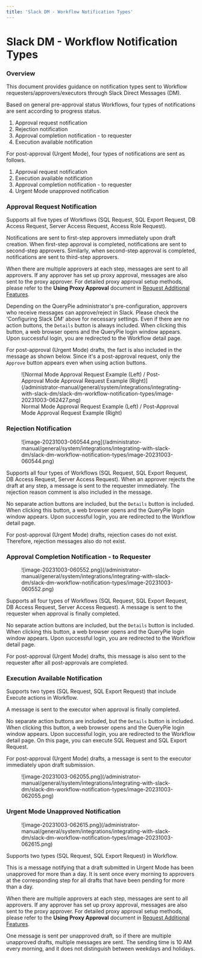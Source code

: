 ```yaml
---
title: 'Slack DM - Workflow Notification Types'
---
```


# Slack DM - Workflow Notification Types

### Overview

This document provides guidance on notification types sent to Workflow requesters/approvers/executors through Slack Direct Messages (DM).

Based on general pre-approval status Workflows, four types of notifications are sent according to progress status.

1. Approval request notification
2. Rejection notification
3. Approval completion notification - to requester
4. Execution available notification

For post-approval (Urgent Mode), four types of notifications are sent as follows.

1. Approval request notification
2. Execution available notification
3. Approval completion notification - to requester
4. Urgent Mode unapproved notification

### Approval Request Notification

Supports all five types of Workflows (SQL Request, SQL Export Request, DB Access Request, Server Access Request, Access Role Request).

Notifications are sent to first-step approvers immediately upon draft creation. When first-step approval is completed, notifications are sent to second-step approvers. Similarly, when second-step approval is completed, notifications are sent to third-step approvers.

When there are multiple approvers at each step, messages are sent to all approvers. If any approver has set up proxy approval, messages are also sent to the proxy approver. For detailed proxy approval setup methods, please refer to the **Using Proxy Approval** document in [Request Additional Features](../../../../../user-manual/workflow/approval-additional-features-proxy-approval-resubmission-etc).

Depending on the QueryPie administrator's pre-configuration, approvers who receive messages can approve/reject in Slack. Please check the 'Configuring Slack DM' above for necessary settings. Even if there are no action buttons, the `Details` button is always included. When clicking this button, a web browser opens and the QueryPie login window appears. Upon successful login, you are redirected to the Workflow detail page.

For post-approval (Urgent Mode) drafts, the fact is also included in the message as shown below. Since it's a post-approval request, only the `Approve` button appears even when using action buttons.

<figure data-layout="center" data-align="center">
![Normal Mode Approval Request Example (Left) / Post-Approval Mode Approval Request Example (Right)](/administrator-manual/general/system/integrations/integrating-with-slack-dm/slack-dm-workflow-notification-types/image-20231003-062427.png)
<figcaption>
Normal Mode Approval Request Example (Left) / Post-Approval Mode Approval Request Example (Right)
</figcaption>
</figure>

### Rejection Notification

<figure data-layout="center" data-align="center">
![image-20231003-060544.png](/administrator-manual/general/system/integrations/integrating-with-slack-dm/slack-dm-workflow-notification-types/image-20231003-060544.png)
</figure>

Supports all four types of Workflows (SQL Request, SQL Export Request, DB Access Request, Server Access Request). When an approver rejects the draft at any step, a message is sent to the requester immediately. The rejection reason comment is also included in the message.

No separate action buttons are included, but the `Details` button is included. When clicking this button, a web browser opens and the QueryPie login window appears. Upon successful login, you are redirected to the Workflow detail page.

For post-approval (Urgent Mode) drafts, rejection cases do not exist. Therefore, rejection messages also do not exist.

### Approval Completion Notification - to Requester

<figure data-layout="center" data-align="center">
![image-20231003-060552.png](/administrator-manual/general/system/integrations/integrating-with-slack-dm/slack-dm-workflow-notification-types/image-20231003-060552.png)
</figure>

Supports all four types of Workflows (SQL Request, SQL Export Request, DB Access Request, Server Access Request). A message is sent to the requester when approval is finally completed.

No separate action buttons are included, but the `Details` button is included. When clicking this button, a web browser opens and the QueryPie login window appears. Upon successful login, you are redirected to the Workflow detail page.

For post-approval (Urgent Mode) drafts, this message is also sent to the requester after all post-approvals are completed.

### Execution Available Notification

Supports two types (SQL Request, SQL Export Request) that include Execute actions in Workflow.

A message is sent to the executor when approval is finally completed.

No separate action buttons are included, but the `Details` button is included. When clicking this button, a web browser opens and the QueryPie login window appears. Upon successful login, you are redirected to the Workflow detail page. On this page, you can execute SQL Request and SQL Export Request.

For post-approval (Urgent Mode) drafts, a message is sent to the executor immediately upon draft submission.

<figure data-layout="center" data-align="center">
![image-20231003-062055.png](/administrator-manual/general/system/integrations/integrating-with-slack-dm/slack-dm-workflow-notification-types/image-20231003-062055.png)
</figure>

### Urgent Mode Unapproved Notification

<figure data-layout="center" data-align="center">
![image-20231003-062615.png](/administrator-manual/general/system/integrations/integrating-with-slack-dm/slack-dm-workflow-notification-types/image-20231003-062615.png)
</figure>

Supports two types (SQL Request, SQL Export Request) in Workflow.

This is a message notifying that a draft submitted in Urgent Mode has been unapproved for more than a day. It is sent once every morning to approvers at the corresponding step for all drafts that have been pending for more than a day.

When there are multiple approvers at each step, messages are sent to all approvers. If any approver has set up proxy approval, messages are also sent to the proxy approver. For detailed proxy approval setup methods, please refer to the **Using Proxy Approval** document in [Request Additional Features](../../../../../user-manual/workflow/approval-additional-features-proxy-approval-resubmission-etc).

One message is sent per unapproved draft, so if there are multiple unapproved drafts, multiple messages are sent. The sending time is 10 AM every morning, and it does not distinguish between weekdays and holidays.
